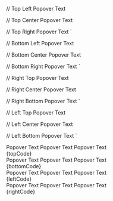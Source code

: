 

  // Top Left
  <Popover label="Top Left" position="top-left">Popover Text</Popover>

  // Top Center
  <Popover label="Top Center" position="bottom">Popover Text</Popover>

  // Top Right
  <Popover label="Top Right" position="top-right">Popover Text</Popover>
`

  // Bottom Left
  <Popover label="Bottom Left" position="bottom-left">Popover Text</Popover>

  // Bottom Center
  <Popover label="Bottom Center" position="bottom">Popover Text</Popover>

  // Bottom Right
  <Popover label="Bottom Right" position="bottom-right">Popover Text</Popover>
`

  // Right Top
  <Popover label="Right top" position="right-top">Popover Text</Popover>

  // Right Center
  <Popover label="Right Center" position="right">Popover Text</Popover>

  // Right Bottom
  <Popover label="Right Bottom" position="right-bottom">Popover Text</Popover>
`

  // Left Top
  <Popover label="Left top" position="left-top">Popover Text</Popover>

  // Left Center
  <Popover label="Left Center" position="left">Popover Text</Popover>

  // Left Bottom
  <Popover label="Left Bottom" position="left-bottom">Popover Text</Popover>
`

<Section
    title="Top"
    contained={true}
    style={{ paddingRight: 0, paddingLeft: 0 }}
>
    <Preview wrapper={true}>
        <div style={ { padding: 40, display: "flex", justifyContent: "space-around" } }>
    	    <Popover label="Top Left" position="top-left" className="sui-tooltip--show">Popover Text</Popover>
            <Popover label="Top Center" position="top" className="sui-tooltip--show">Popover Text</Popover>
            <Popover label="Top Right" position="top-right" className="sui-tooltip--show">Popover Text</Popover>
         </div>
    </Preview>
    <Snippet language="js">{topCode}</Snippet>
</Section>

<Section
    title="Bottom"
    contained={true}
    border={true}
    style={{ paddingRight: 0, paddingLeft: 0 }}
>
    <Preview wrapper={true}>
        <div style={ { padding: 40, display: "flex", justifyContent: "space-around" } }>
    	    <Popover label="Bottom Left" position="bottom-left" className="sui-tooltip--show">Popover Text</Popover>
            <Popover label="Bottom Center" position="bottom" className="sui-tooltip--show">Popover Text</Popover>
            <Popover label="Bottom Right" position="bottom-right" className="sui-tooltip--show">Popover Text</Popover>
         </div>
    </Preview>
    <Snippet language="js">{bottomCode}</Snippet>
</Section>

<Section
    title="Left"
    style={{ paddingRight: 0, paddingLeft: 0 }}
>
    <Preview wrapper={true}>
        <div style={ { display: "flex", justifyContent: "space-around" } }>
    	    <Popover label="Left Top" position="left-top" className="sui-tooltip--show">Popover Text</Popover>
            <Popover label="Left Center" position="left" className="sui-tooltip--show">Popover Text</Popover>
            <Popover label="Left Bottom" position="left-bottom" className="sui-tooltip--show">Popover Text</Popover>
         </div>
    </Preview>
    <Snippet language="js">{leftCode}</Snippet>
</Section>

<Section
    title="Right"
    style={{ paddingRight: 0, paddingLeft: 0 }}
>
    <Preview wrapper={true}>
        <div style={ { display: "flex", justifyContent: "space-around" } }>
    	    <Popover label="Right Top" position="right-top" className="sui-tooltip--show">Popover Text</Popover>
            <Popover label="Right Center" position="right" className="sui-tooltip--show">Popover Text</Popover>
            <Popover label="Right Bottom" position="right-bottom" className="sui-tooltip--show">Popover Text</Popover>
         </div>
    </Preview>
    <Snippet language="js">{rightCode}</Snippet>
</Section>
